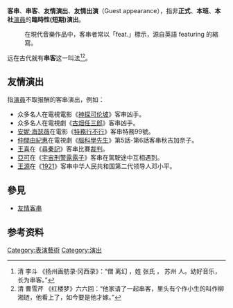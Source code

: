 '''客串'''、'''串客'''、'''友情演出'''、'''友情出演'''（Guest appearance），指非'''正式'''、'''本班'''、'''本社'''[[演員|演員]]的'''臨時性(短期)演出'''。
:在現代音樂作品中，客串者常以「feat.」標示，源自英語 featuring 的縮寫。

远在古代就有'''串客'''这一叫法<ref>清 李斗 《扬州画舫录·冈西录》：“僧 离幻 ，姓 张氏 ， 苏州 人。幼好音乐，长为串客。” </ref><ref>清 曹雪芹 《红楼梦》六六回：“他家请了一起串客，里头有个作小生的叫作柳湘琏，他看上了，如今要是他才嫁。”</ref>。

== 友情演出 ==
指[[演員|演員]]不取报酬的客串演出，例如：
*众多名人在電視電影《[[神探可伦坡|神探可伦坡]]》客串凶手。
*众多名人在電視劇《[[古畑任三郎|古畑任三郎]]》客串凶手。
*[[安妮·海瑟薇|安妮·海瑟薇]]在電影《[[特務行不行|特務行不行]]》客串特務99號。
*[[仲間由紀惠|仲間由紀惠]]在電視劇《[[腦科學先生|腦科學先生]]》第5話-第6話客串秋吉加奈子。
*[[王喜|王喜]]在《[[尋秦記|尋秦記]]》客串比賽[[裁判|裁判]]。
*[[亞可|亞可]]在《[[宇宙刑警露露子|宇宙刑警露露子]]》客串在駕駛途中互相遇到。
*[[王源|王源]]在《[[1921|1921]]》客串中华人民共和国第二代领导人邓小平。

== 參見 ==
*[[友情客串|友情客串]]

==参考资料==

{{Opera-stub}}
[[Category:表演藝術|Category:表演藝術]]
[[Category:演出|Category:演出]]